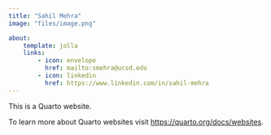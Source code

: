 ```yaml
---
title: "Sahil Mehra"
image: "files/image.png"

about: 
    template: jolla
    links: 
        - icon: envelope
          href: mailto:smehra@ucsd.edu
        - icon: linkedin
          href: https://www.linkedin.com/in/sahil-mehra  
---
```


This is a Quarto website.

To learn more about Quarto websites visit <https://quarto.org/docs/websites>.
